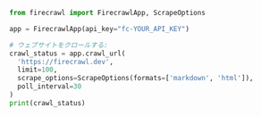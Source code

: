 ```python Python
from firecrawl import FirecrawlApp, ScrapeOptions

app = FirecrawlApp(api_key="fc-YOUR_API_KEY")

# ウェブサイトをクロールする:
crawl_status = app.crawl_url(
  'https://firecrawl.dev', 
  limit=100, 
  scrape_options=ScrapeOptions(formats=['markdown', 'html']),
  poll_interval=30
)
print(crawl_status)
```
